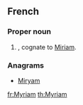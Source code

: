 ==French==

===Proper noun===
{{infl|fr|proper noun}}

# {{given name|female|lang=fr}}, cognate to [[Miriam]].

===Anagrams===
* [[Miryam#French|Miryam]]

[[fr:Myriam]]
[[th:Myriam]]